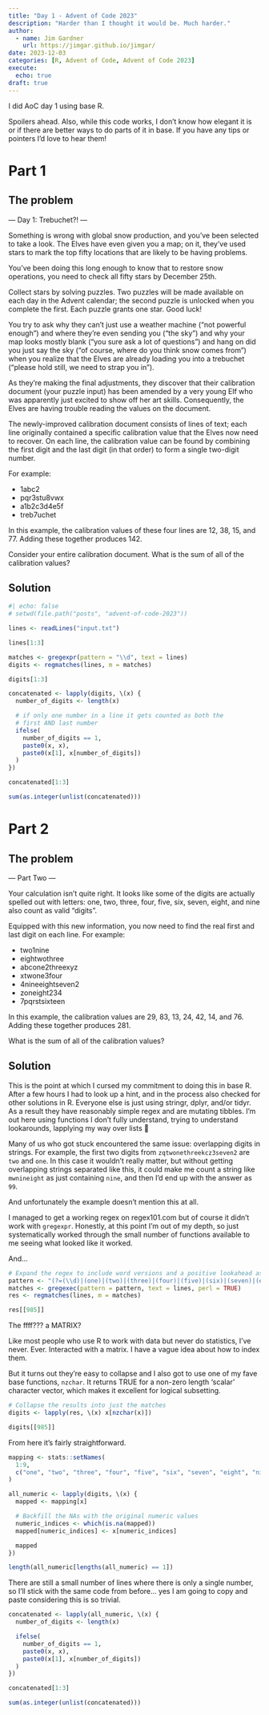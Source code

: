 ```yaml
---
title: "Day 1 - Advent of Code 2023"
description: "Harder than I thought it would be. Much harder."
author:
  - name: Jim Gardner
    url: https://jimgar.github.io/jimgar/
date: 2023-12-03
categories: [R, Advent of Code, Advent of Code 2023]
execute:
  echo: true
draft: true
---
```


I did AoC day 1 using base R.

Spoilers ahead. Also, while this code works, I don't know how elegant it is or if there are better ways to do parts of it in base. If you have any tips or pointers I'd love to hear them!

# Part 1

## The problem
--- Day 1: Trebuchet?! ---

Something is wrong with global snow production, and you've been selected to take a look. The Elves have even given you a map; on it, they've used stars to mark the top fifty locations that are likely to be having problems.

You've been doing this long enough to know that to restore snow operations, you need to check all fifty stars by December 25th.

Collect stars by solving puzzles. Two puzzles will be made available on each day in the Advent calendar; the second puzzle is unlocked when you complete the first. Each puzzle grants one star. Good luck!

You try to ask why they can't just use a weather machine ("not powerful enough") and where they're even sending you ("the sky") and why your map looks mostly blank ("you sure ask a lot of questions") and hang on did you just say the sky ("of course, where do you think snow comes from") when you realize that the Elves are already loading you into a trebuchet ("please hold still, we need to strap you in").

As they're making the final adjustments, they discover that their calibration document (your puzzle input) has been amended by a very young Elf who was apparently just excited to show off her art skills. Consequently, the Elves are having trouble reading the values on the document.

The newly-improved calibration document consists of lines of text; each line originally contained a specific calibration value that the Elves now need to recover. On each line, the calibration value can be found by combining the first digit and the last digit (in that order) to form a single two-digit number.

For example:

- 1abc2
- pqr3stu8vwx
- a1b2c3d4e5f
- treb7uchet

In this example, the calibration values of these four lines are 12, 38, 15, and 77. Adding these together produces 142.

Consider your entire calibration document. What is the sum of all of the calibration values?

## Solution

```r
#| echo: false
# setwd(file.path("posts", "advent-of-code-2023"))
```

```r
lines <- readLines("input.txt")

lines[1:3]
```

```r
matches <- gregexpr(pattern = "\\d", text = lines)
digits <- regmatches(lines, m = matches)

digits[1:3]

concatenated <- lapply(digits, \(x) {
  number_of_digits <- length(x)

  # if only one number in a line it gets counted as both the
  # first AND last number
  ifelse(
    number_of_digits == 1,
    paste0(x, x),
    paste0(x[1], x[number_of_digits])
  )
})

concatenated[1:3]
```


```r
sum(as.integer(unlist(concatenated)))
```

# Part 2

## The problem

--- Part Two ---

Your calculation isn't quite right. It looks like some of the digits are actually spelled out with letters: one, two, three, four, five, six, seven, eight, and nine also count as valid "digits".

Equipped with this new information, you now need to find the real first and last digit on each line. For example:

- two1nine
- eightwothree
- abcone2threexyz
- xtwone3four
- 4nineeightseven2
- zoneight234
- 7pqrstsixteen

In this example, the calibration values are 29, 83, 13, 24, 42, 14, and 76. Adding these together produces 281.

What is the sum of all of the calibration values?

## Solution

This is the point at which I cursed my commitment to doing this in base R. After a few hours I had to look up a hint, and in the process also checked for other solutions in R. Everyone else is just using stringr, dplyr, and/or tidyr. As a result they have reasonably simple regex and are mutating tibbles. I'm out here using functions I don't fully understand, trying to understand lookarounds, lapplying my way over lists 🥲

Many of us who got stuck encountered the same issue: overlapping digits in strings. For example, the first two digits from `zqtwonethreekcz3seven2` are `two` and `one`. In this case it wouldn't really matter, but without getting overlapping strings separated like this, it could make me count a string like `mwnineight` as just containing `nine`, and then I'd end up with the answer as `99`.

And unfortunately the example doesn't mention this at all.

I managed to get a working regex on regex101.com but of course it didn't work with `gregexpr`. Honestly, at this point I'm out of my depth, so just systematically worked through the small number of functions available to me seeing what looked like it worked.

And...

```r
# Expand the regex to include word versions and a positive lookahead assertion, to accommodate for overlapping matches
pattern <- "(?=(\\d)|(one)|(two)|(three)|(four)|(five)|(six)|(seven)|(eight)|(nine))"
matches <- gregexec(pattern = pattern, text = lines, perl = TRUE)
res <- regmatches(lines, m = matches)

res[[985]]
```

The ffff??? a MATRIX?

Like most people who use R to work with data but never do statistics, I've never. Ever. Interacted with a matrix. I have a vague idea about how to index them.

But it turns out they're easy to collapse and I also got to use one of my fave base functions, `nzchar`. It returns TRUE for a non-zero length 'scalar' character vector, which makes it excellent for logical subsetting.

```r
# Collapse the results into just the matches
digits <- lapply(res, \(x) x[nzchar(x)])

digits[[985]]
```


From here it's fairly straightforward.

```r
mapping <- stats::setNames(
  1:9,
  c("one", "two", "three", "four", "five", "six", "seven", "eight", "nine")
)
```


```r
all_numeric <- lapply(digits, \(x) {
  mapped <- mapping[x]

  # Backfill the NAs with the original numeric values
  numeric_indices <- which(is.na(mapped))
  mapped[numeric_indices] <- x[numeric_indices]

  mapped
})
```


```r
length(all_numeric[lengths(all_numeric) == 1])
```

There are still a small number of lines where there is only a single number,
so I'll stick with the same code from before... yes I am going to copy and paste 
considering this is so trivial.

```r
concatenated <- lapply(all_numeric, \(x) {
  number_of_digits <- length(x)

  ifelse(
    number_of_digits == 1,
    paste0(x, x),
    paste0(x[1], x[number_of_digits])
  )
})

concatenated[1:3]
```

```r
sum(as.integer(unlist(concatenated)))
```
